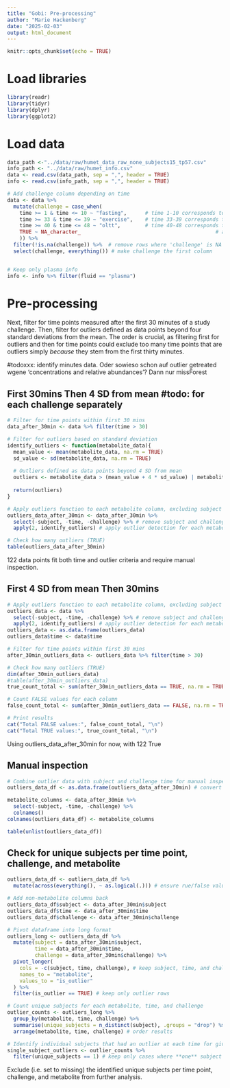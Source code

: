 ```yaml
---
title: "Gobi: Pre-processing"
author: "Marie Hackenberg"
date: "2025-02-03"
output: html_document
---
```


```r
knitr::opts_chunk$set(echo = TRUE)
```

# Load libraries
```r
library(readr)
library(tidyr)
library(dplyr)
library(ggplot2)
```

# Load data
```r
data_path <-"../data/raw/humet_data_raw_none_subjects15_tp57.csv"
info_path <- "../data/raw/humet_info.csv"
data <- read.csv(data_path, sep = ",", header = TRUE)
info <- read.csv(info_path, sep = ",", header = TRUE)

# Add challenge column depending on time
data <- data %>%
  mutate(challenge = case_when(
    time >= 1 & time <= 10 ~ "fasting",      # time 1-10 corresponds to fasting
    time >= 33 & time <= 39 ~ "exercise",    # time 33-39 corresponds to exercise
    time >= 40 & time <= 48 ~ "oltt",        # time 40-48 corresponds to OLTT
    TRUE ~ NA_character_                                            # assign NA for any time outside ranges
    )) %>%
  filter(!is.na(challenge)) %>%  # remove rows where 'challenge' is NA
  select(challenge, everything()) # make challenge the first column


# Keep only plasma info
info <- info %>% filter(fluid == "plasma")
```
# Pre-processing

Next, filter for time points measured after the first 30 minutes of a study challenge. Then, filter for outliers defined as data points beyond four standard deviations from the mean. The order is crucial, as filtering first for outliers and then for time points could exclude too many time points that are outliers simply *because* they stem from the first thirty minutes.

#todoxxx: identify minutes data. Oder sowieso schon auf outlier getreated wgene 'concentrations and relative abundances'? Dann nur missForest

## First 30mins Then 4 SD from mean #todo: for each challenge separately
```r
# Filter for time points within first 30 mins
data_after_30min <- data %>% filter(time > 30)

# Filter for outliers based on standard deviation
identify_outliers <- function(metabolite_data){
  mean_value <- mean(metabolite_data, na.rm = TRUE)
  sd_value <- sd(metabolite_data, na.rm = TRUE)
  
  # Outliers defined as data points beyond 4 SD from mean
  outliers <- metabolite_data > (mean_value + 4 * sd_value) | metabolite_data < (mean_value - 4 * sd_value)
  
  return(outliers)
}

# Apply outliers function to each metabolite column, excluding subject and challenge_time
outliers_data_after_30min <- data_after_30min %>%
  select(-subject, -time, -challenge) %>% # remove subject and challenge_time
  apply(2, identify_outliers) # apply outlier detection for each metabolite, "2" for column

# Check how many outliers (TRUE)
table(outliers_data_after_30min)

```
122 data points fit both time and outlier criteria and require manual inspection.


## First 4 SD from mean Then 30mins
```r
# Apply outliers function to each metabolite column, excluding subject and challenge_time
outliers_data <- data %>%
  select(-subject, -time, -challenge) %>% # remove subject and challenge_time
  apply(2, identify_outliers) # apply outlier detection for each metabolite, "2" for column
outliers_data <- as.data.frame(outliers_data)
outliers_data$time <- data$time

# Filter for time points within first 30 mins
after_30min_outliers_data <- outliers_data %>% filter(time > 30)

# Check how many outliers (TRUE)
dim(after_30min_outliers_data)
#table(after_30min_outliers_data)
true_count_total <- sum(after_30min_outliers_data == TRUE, na.rm = TRUE)

# Count FALSE values for each column
false_count_total <- sum(after_30min_outliers_data == FALSE, na.rm = TRUE)

# Print results
cat("Total FALSE values:", false_count_total, "\n")
cat("Total TRUE values:", true_count_total, "\n")

```
Using outliers_data_after_30min for now, with 122 True


## Manual inspection
```r
# Combine outlier data with subject and challenge time for manual inspection
outliers_data_df <- as.data.frame(outliers_data_after_30min) # convert to dataframe

metabolite_columns <- data_after_30min %>%
  select(-subject, -time, -challenge) %>%
  colnames()
colnames(outliers_data_df) <- metabolite_columns

table(unlist(outliers_data_df))
```
## Check for unique subjects per time point, challenge, and metabolite
```r
outliers_data_df <- outliers_data_df %>%
  mutate(across(everything(), ~ as.logical(.))) # ensure rue/false values

# Add non-metabolite columns back
outliers_data_df$subject <- data_after_30min$subject
outliers_data_df$time <- data_after_30min$time
outliers_data_df$challenge <- data_after_30min$challenge

# Pivot dataframe into long format
outliers_long <- outliers_data_df %>%
  mutate(subject = data_after_30min$subject,
         time = data_after_30min$time,
         challenge = data_after_30min$challenge) %>%
  pivot_longer(
    cols = -c(subject, time, challenge), # keep subject, time, and challenge; make all metabolites long
    names_to = "metabolite",
    values_to = "is_outlier"
  ) %>%
  filter(is_outlier == TRUE) # keep only outlier rows

# Count unique subjects for each metabolite, time, and challenge
outlier_counts <- outliers_long %>%
  group_by(metabolite, time, challenge) %>%
  summarise(unique_subjects = n_distinct(subject), .groups = "drop") %>% # count unique subjects; "drop" for clean dataframe
  arrange(metabolite, time, challenge) # order results

# Identify individual subjects that had an outlier at each time for given metabolite
single_subject_outliers <- outlier_counts %>%
  filter(unique_subjects == 1) # keep only cases where **one** subject has outlier
```
Exclude (i.e. set to missing) the identified unique subjects per time point, challenge, and metabolite from further analysis.
```r

```

```r

```

```r

```

